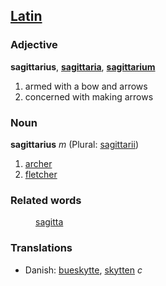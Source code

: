 ==[[Latin]]==
===Adjective===
'''sagittarius''', '''[[sagittaria]]''', '''[[sagittarium]]'''

# armed with a bow and arrows
# concerned with making arrows
===Noun===
'''sagittarius''' ''m'' (Plural: [[sagittarii]])

# [[archer]]
# [[fletcher]]
===Related words===
: [[sagitta]]

===Translations===
*Danish: [[bueskytte]], [[skytten]] ''c''